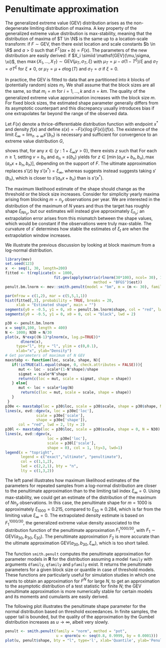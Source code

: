 # Penultimate approximation

The generalized extreme value (GEV) distribution arises as the non-degenerate limiting distribution of maxima. A key property of the generalized extreme value distribution is max-stability, meaning that the distribution of maxima of $T \in \N$ is the same up to a location-scale transform: if $F \sim \mathsf{GEV}$, then there exist location and scale constants $b \in \R$ and $a>0$ such that $F^T(ax+b) = F(x)$. The parameters of the new distribution are easily derived: if $X_i \simiid \mathsf{GEV}(\mu,\sigma, \xi)$, then $\max\{X_1, \ldots, X_T\}  \sim \mathsf{GEV}(\mu_T, \sigma_T, \xi)$ with $\mu_T = \mu - \sigma(1-T^\xi)/\xi$ and $\sigma_T = \sigma T^\xi$ for $\xi \neq 0$, or $\mu_T = \mu +\sigma \log(T)$ and $\sigma_T = \sigma$ if $\xi=0$.


In practice, the GEV is fitted to data that are partitioned into $k$ blocks of (potentially random) sizes $m_i$. We shall assume that the block sizes are all the same, so that $m_i=m$ for $i=1,\ldots, k$ and $n = km$. The quality of the generalized extreme value approximation increases with the block size $m$. For fixed block sizes, the estimated shape parameter generally differs from its asymptotic counterpart and this discrepancy usually introduces bias if one extrapolates far beyond the range of the observed data.

Let $F(x)$ denote a thrice-differentiable distribution function with endpoint $x^*$ and density $f(x)$ and define $s(x)=-F(x)\log\{F(x)\}/f(x)$. The existence of the limit $\xi_{\infty} =  \lim_{n \to \infty} s'\{b_n\}$ is  necessary and sufficient for convergence to an extreme value distribution $G$,
\begin{align*}
 \lim_{n \to \infty} F^n(a_nx+b_n) = \exp\left\{-(1+\xi_\infty x)^{-1/\xi_\infty}\right\}=G(x).
\end{align*}

\cite{Smith:1987} shows that, for any $x \in \{y:1+\xi_\infty y >0\}$, there exists $z$ such that 
\begin{align*}
   \frac{-\log[F\{v+xs(v)\}]}{-\log\{F(v)\}} = \left\{1+xs'(z)\right\}^{-1/s'(z)}, \qquad v < z < v+xs(v).
\end{align*}
For each $n \geq 1$, setting $v=b_n$ and $a_n=s(b_n)$ yields 
\begin{align*}
   F^n(a_nx+b_n)=\exp\left[-\left\{1+s'(z)x\right\}^{-1/s'(z)}\right] + \bigO(n^{-1})
\end{align*}
for $z \in [\min(a_nx+b_n, b_n), \max(a_nx+b_n, b_n)]$, depending on the support of $F$. The ultimate approximation replaces $s'(z)$ by $s'(x^*)=\xi_{\infty}$, whereas \citeauthor{Smith:1987} suggests instead suggests taking $s'(b_n)$, which is closer to  $s'(a_nx+b_n)$ than is $s'(x^*)$. 

The maximum likelihood estimate of the shape should change as the threshold or the block size increases. Consider for simplicity yearly maxima arising from blocking $m=n_y$ observations per year. We are interested in the distribution of the maximum of $N$ years and thus the target has roughly shape $\xi_{Nn_y}$, but our estimates will instead give approximately $\xi_{n_y}$; an extrapolation error arises from this mismatch between the shape values, which would be constant if the observations were truly max-stable. The curvature of $s'$ determines how stable the estimates of $\xi_t$ are when the extrapolation window increases.  


We illustrate the previous discussion  by looking at block maximum from a log-normal distribution.

```r
library(mev)
set.seed(123)
x  <- seq(1, 30, length=200)
fitted <- t(replicate(n = 1000, 
                      fit.gev(apply(matrix(rlnorm(30*100), ncol= 30), 1, max),
                                        method = "BFGS")$est))
penult.bm.lnorm <- mev::smith.penult(model = "bm", m = (m <- 30), family = "lnorm")

par(mfrow = c(1,2), mar = c(5,5,1,1))
hist(fitted[,3], probability = TRUE, breaks = 20, 
     xlab = "Estimated shape", main = "")
segments(y0 = -0.5, y1 = 0, x0 = penult.bm.lnorm$shape, col = "red", lwd = 2)
segments(y0 = -0.5, y1 = 0, x0 = 0, col = "black", lwd = 2)

p30 <- penult.bm.lnorm
x = seq(0,100, length = 400)
N <- 1000; N30 = N/30
plot(x, N*exp((N-1)*plnorm(x, log.p=TRUE))*
       dlnorm(x), 
     type="l", bty = "l", ylim = c(0,0.1),
     xlab="x", ylab="Density")
# Get parameters of maximum of N GEV
maxstabp <- function(loc, scale, shape, N){
   if(!isTRUE(all.equal(shape, 0, check.attributes = FALSE))){
      mut <- loc - scale*(1-N^shape)/shape
      sigmat = scale*N^shape
      return(c(loc = mut, scale = sigmat, shape = shape))
   } else{
      mut <- loc + scale*log(N)
       return(c(loc = mut, scale = scale, shape = shape))
   }
 }
p30e <- maxstabp(loc = p30$loc, scale = p30$scale, shape = p30$shape, N = N30)
lines(x, evd::dgev(x, loc = p30e['loc'],
              scale = p30e['scale'], 
              shape = p30e['shape']), 
      col = "red", lwd = 2, lty = 2)
p30l <- maxstabp(loc = p30$loc, scale = p30$scale, shape = 0, N = N30)
lines(x, evd::dgev(x, 
                   loc = p30e['loc'], 
                   scale = p30l['scale'], 
                   shape = 0), col = 1, lty=3, lwd=1)
legend(x = "topright", 
       legend = c("exact","ultimate", "penultimate"), 
       col = c(1,1,2), 
       lwd = c(2,2,1), bty = "n", 
       lty = c(1,3,2))
```

The left panel illustrates how maximum likelihood estimates of the parameters for repeated samples from a log-normal distribution are closer to the penultimate approximation than to the limiting tail index $\xi_{\infty}=0$. Using max-stability, we could get an estimate of the distribution of the maximum of $Nn_y$ observations. In this case, the penultimate shape for $m=1000$ is approximately $\xi_{1000}=0.215$, compared to $\xi_{30} \approx 0.284$, which is far from the limiting value $\xi_{\infty}=0$.  The extrapolated density estimate is based on $F_1^{1000/30}$, the generalized extreme value density associated to the distribution function of the penultimate approximation $F_1^{1000/30}$, with $F_1 \sim\mathsf{GEV}(a_{30}, b_{30}, \xi_{30})$. The penultimate approximation $F_2$ is more accurate than the ultimate approximation $\mathsf{GEV}(a_{30}, b_{30}, \xi_\infty)$, which is too short tailed. 

The function `smith.penult` computes the penultimate approximation for parameter models in **R** for the distribution assuming a model `family` with arguments `dfamily`, `qfamily` and `pfamily` exist. It returns the penultimate parameters for a given block size or quantile in case of threshold models. These functions are particularly useful for simulation studies in which one wants to obtain an approximation for $F^N$ for large $N$, to get an approximation to the asymptotic distribution of a test statistic for finite $N$; the $\mathsf{GEV}$ penultimate approximation is more numerically stable for certain models and its moments and cumulants are easily derived.

The following plot illustrates the penultimate shape parameter for the normal distribution based on threshold exceedances. In finite samples, the upper tail is bounded, but the quality of the approximation by the Gumbel distribution increases as $u \to \infty$, albeit very slowly.

```r
penult <- smith.penult(family = "norm", method = "pot", 
                       u = qnorm(u <- seq(0.8, 0.9999, by = 0.0001))) 
plot(u, penult$shape, bty = "l", type='l', xlab='Quantile', ylab='Penultimate shape')
```

